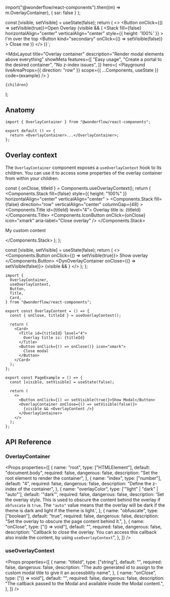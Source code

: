 
  import("@wonderflow/react-components").then((m) => m.OverlayContainer),
  { ssr: false }
);

  const [visible, setVisible] = useState(false);
  return (
    <>
      <Button onClick={() => setVisible(true)}>Open Overlay</Button>
      {visible && (
        <OverlayContainer>
          <Stack
            fill={false}
            horizontalAlign="center"
            verticalAlign="center"
            style={{ height: '100%' }}
          >
            I'm over the top
            <Button
              kind="secondary"
              onClick={() => setVisible(false)}
            >
              Close me
            </Button>
          </Stack>
        </OverlayContainer>
      )}
    </>
)}`;

  <MdxLayout
    title="Overlay container"
    description="Render modal elements above everything"
    showMeta
    features={[
      "Easy usage",
      "Create a portal to the desired container",
      "No z-index issues",
    ]}
    hero={
      <Playground
        liveAreaProps={{ direction: "row" }}
        scope={{ ...Components, useState }}
        code={example}
      />
    }
  >
    {children}
  </MdxLayout>
);

## Anatomy

```tsx highlight=1,4
import { OverlayContainer } from "@wonderflow/react-components";

export default () => {
  return <OverlayContainer>...</OverlayContainer>;
};
```

## Overlay context

The `OverlayContainer` component exposes a `useOverlayContext` hook to its children. You can use it to access some properties of the overlay container from within your children.

  const { onClose, titleId } = Components.useOverlayContext();
  return (
    <Components.Stack
      fill={false}
      style={{ height: "100%" }}
      horizontalAlign="center"
      verticalAlign="center"
    >
      <Components.Stack
        fill={false}
        direction="row"
        verticalAlign="center"
        columnGap={48}
      >
        <Components.Title id={titleId} level="4">
          Overlay title is: {titleId}
        </Components.Title>
        <Components.IconButton
          onClick={onClose}
          icon="xmark"
          aria-label="Close overlay"
        />
      </Components.Stack>
      <p>My custom content</p>
    </Components.Stack>
  );
};

  const [visible, setVisible] = useState(false);
  return (
    <>
      <Components.Button onClick={() => setVisible(true)}>
        Show overlay
      </Components.Button>
      <DynOverlayContainer onClose={() => setVisible(false)}>
        {visible && <OverlayContent />}
      </DynOverlayContainer>
    </>
  );
};

<LiveArea>
  <CustomOverlay />
</LiveArea>

```tsx highlight=1-7,10,13-20,25,28-33
import {
  OverlayContainer,
  useOverlayContext,
  Button,
  Title,
  Card,
} from "@wonderflow/react-components";

export const OverlayContent = () => {
  const { onClose, titleId } = useOverlayContext();

  return (
    <Card>
      <Title id={titleId} level="4">
        Overlay title is: {titleId}
      </Title>
      <Button onClick={() => onClose()} icon="xmark">
        Close modal
      </Button>
    </Card>
  );
};

export const PageExample = () => {
  const [visible, setVisible] = useState(false);

  return (
    <>
      <Button onClick={() => setVisible(true)}>Show Modal</Button>
      <OverlayContainer onClose={() => setVisible(false)}>
        {visible && <OverlayContent />}
      </OverlayContainer>
    </>
  );
};
```

## API Reference

### OverlayContainer

<Props
  properties={[
    {
      name: "root",
      type: ["HTMLElement"],
      default: "document.body",
      required: false,
      dangerous: false,
      description: "Set the root element to render the container",
    },
    {
      name: "index",
      type: ["number"],
      default: "4",
      required: false,
      dangerous: false,
      description: "Define the z-index of the container",
    },
    {
      name: "overlayColor",
      type: ['"light" | "dark" | "auto"'],
      default: '"dark"',
      required: false,
      dangerous: false,
      description:
        'Set the overlay style. This is used to obscure the content behind the overlay if `obfuscate` is `true`. The `"auto"` value means that the overlay will be dark if the theme is dark and light if the theme is light.',
    },
    {
      name: "obfuscate",
      type: ["boolean"],
      default: "true",
      required: false,
      dangerous: false,
      description: "Set the overlay to obscure the page content behind it.",
    },
    {
      name: "onClose",
      type: ["() => void"],
      default: "",
      required: false,
      dangerous: false,
      description:
        "Callback to close the overlay. You can access this callback also inside the content, by using `useOverlayContext`",
    },
  ]}
/>

### useOverlayContext

<Props
  properties={[
    {
      name: "titleId",
      type: ["string"],
      default: "",
      required: false,
      dangerous: false,
      description:
        "The auto generated id to assign to the custom modal title to give it an accessbility name",
    },
    {
      name: "onClose",
      type: ["() => void"],
      default: "",
      required: false,
      dangerous: false,
      description:
        "The callback passed to the Modal and available inside the Modal content.",
    },
  ]}
/>
